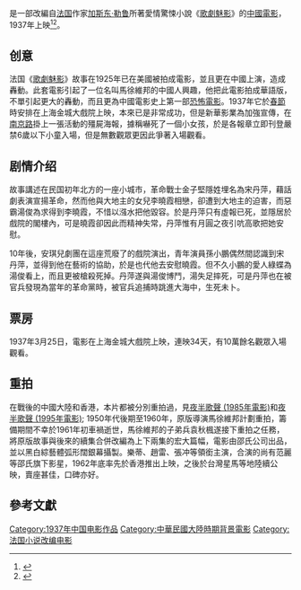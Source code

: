 {{Infobox Film
| name           = 夜半歌聲 
| image          = 夜半歌声.jpg
| director       = [[馬徐維邦|馬徐維邦]]
| producer       = [[張善琨|張善琨]]
| narrator       = 
| starring       = [[金山_(演員)|金山]]<br />[[胡萍|胡萍]]<br />[[莫凯|顧夢鶴]]
| music          = [[楊立青|楊立青]]
| cinematography = 余省三<br />薛伯青 
| editing        = 陳翼青
| distributor    = 新華影業公司 
| released       = {{ROC-1928}}1937年3月25日
| runtime        = 120分鐘
| country        = {{ROC-1928}}
| language       = [[中華民國國語|國語]]
| budget         = 
| preceded_by    = 
| followed_by    = 《[[夜半歌声續集|夜半歌声續集]]》
}}
{{engname|《夜半歌聲》|''Midnight Singing''}}是一部改編自[[法国|法国]]作家[[加斯东·勒鲁|加斯东·勒鲁]]所著愛情驚悚小說《[[歌劇魅影|歌劇魅影]]》的[[中国大陆电影|中國電影]]，1937年上映<ref>{{cite web |title=夜半歌聲|url=https://m.douban.com/movie/subject/1304659/|website=豆瓣電影}}</ref><ref>{{cite web|title=夜半歌聲|url=http://www.cinepedia.cn/w/夜半歌声%281937%29/|website=中文電影百科}}{{Dead link}}</ref>。

==创意==
法国《[[歌劇魅影|歌劇魅影]]》故事在1925年已在美國被拍成電影，並且更在中國上演，造成轟動。此套電影引起了一位名叫馬徐維邦的中國人興趣，他把此電影拍成華語版，不單引起更大的轟動，而且更為中國電影史上第一部[[恐怖電影|恐怖電影]]。1937年它於[[春節|春節]]時安排在上海金城大戲院上映，本來已是非常成功，但是新華影業為加強宣傳，在[[南京路|南京路]]掛上一張活動的殭屍海報，據稱嚇死了一個小女孩，於是各報章立即刊登嚴禁6歲以下小童入場，但是無數觀眾更因此爭著入場觀看。

==剧情介绍==

故事講述在民国初年北方的一座小城市，革命戰士金子堅隱姓埋名為宋丹萍，藉話劇表演宣揚革命，然而他與大地主的女兒李曉霞相戀，卻遭到大地主的迫害，而惡霸湯俊為求得到李曉霞，不惜以漒水把他毀容。於是丹萍只有虛報已死，並隱居於戲院的閣樓內，可是曉霞卻因此而精神失常，丹萍惟有月圓之夜引吭高歌把她安慰。

10年後，安琪兒劇團在這座荒廢了的戲院演出，青年演員孫小鵬偶然間認識到宋丹萍，並得到他在藝術的協助，於是也代他去安慰曉霞。但不久小鵬的愛人綠蝶為湯俊看上，而且更被槍殺死掉。丹萍遂與湯俊博鬥，湯失足摔死，可是丹萍也在被官兵發現為當年的革命黨時，被官兵追捕時跳進大海中，生死未卜。

==票房==
1937年3月25日，電影在上海金城大戲院上映，連映34天，有10萬餘名觀眾入場觀看。

==重拍==
在戰後的中國大陸和香港，本片都被分別重拍過，見[[夜半歌聲_(1985年電影)|夜半歌聲 (1985年電影)]]和[[夜半歌聲_(1995年電影)|夜半歌聲 (1995年電影)]]; 1950年代後期至1960年，原版導演馬徐維邦計劃重拍，籌備期間不幸於1961年初車禍逝世，馬徐維邦的子弟兵袁秋楓遂接下重拍之任務，將原版故事與後來的續集合併改編為上下兩集的宏大篇幅，電影由邵氏公司出品，並以黑白綜藝體弧形闊銀幕攝製。樂蒂、趙雷、張冲等領銜主演，合演的尚有范麗等邵氏旗下影星，1962年底率先於香港推出上映，之後於台灣星馬等地陸續公映，賣座甚佳，口碑亦好。

==參考文獻==
{{reflist}}

{{歌剧魅影}}
{{最佳華語電影一百部}}
{{DEFAULTSORT:Y}}
[[Category:1937年中国电影作品|Category:1937年中国电影作品]]
[[Category:中華民國大陸時期背景電影|Category:中華民國大陸時期背景電影]]
[[Category:法国小说改编电影|Category:法国小说改编电影]]